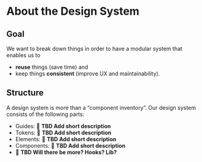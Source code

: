 
<Meta title="About the Design System" />

# About the Design System

## Goal

We want to break down things in order to have a modular system that enables us to

- **reuse** things (save time) and
- keep things **consistent** (improve UX and maintainability).

## Structure

A design system is more than a “component inventory”. Our design system consists of the following parts:

- Guides: 🚧 **TBD Add short description**
- Tokens: 🚧 **TBD Add short description**
- Elements: 🚧 **TBD Add short description**
- Components: 🚧 **TBD Add short description**
- 🚧 **TBD Will there be more? Hooks? Lib?**
